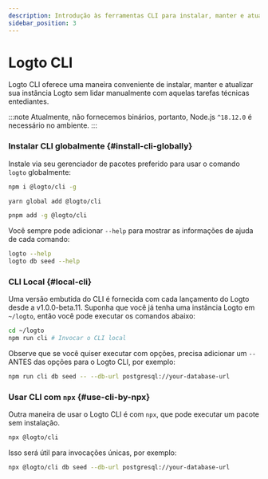 ```yaml
---
description: Introdução às ferramentas CLI para instalar, manter e atualizar sua instância Logto sem lidar manualmente com aquelas tarefas técnicas entediantes.
sidebar_position: 3
---
```



# Logto CLI

Logto CLI oferece uma maneira conveniente de instalar, manter e atualizar sua instância Logto sem lidar manualmente com aquelas tarefas técnicas entediantes.

:::note
Atualmente, não fornecemos binários, portanto, Node.js `^18.12.0` é necessário no ambiente.
:::

### Instalar CLI globalmente \{#install-cli-globally}

Instale via seu gerenciador de pacotes preferido para usar o comando `logto` globalmente:

<Tabs>

  <TabItem value="npm" label="npm">

```bash
npm i @logto/cli -g
```

  </TabItem>
  <TabItem value="yarn" label="Yarn">

```bash
yarn global add @logto/cli
```

  </TabItem>
  <TabItem value="pnpm" label="pnpm">

```bash
pnpm add -g @logto/cli
```

  </TabItem>

</Tabs>

Você sempre pode adicionar `--help` para mostrar as informações de ajuda de cada comando:

```bash
logto --help
logto db seed --help
```

### CLI Local \{#local-cli}

Uma versão embutida do CLI é fornecida com cada lançamento do Logto desde a v1.0.0-beta.11. Suponha que você já tenha uma instância Logto em `~/logto`, então você pode executar os comandos abaixo:

```bash
cd ~/logto
npm run cli # Invocar o CLI local
```

Observe que se você quiser executar com opções, precisa adicionar um `--` ANTES das opções para o Logto CLI, por exemplo:

```bash
npm run cli db seed -- --db-url postgresql://your-database-url
```

### Usar CLI com `npx` \{#use-cli-by-npx}

Outra maneira de usar o Logto CLI é com `npx`, que pode executar um pacote sem instalação.

```bash
npx @logto/cli
```

Isso será útil para invocações únicas, por exemplo:

```bash
npx @logto/cli db seed --db-url postgresql://your-database-url
```
